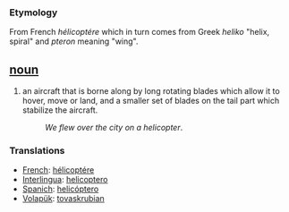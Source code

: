 === Etymology ===
From French ''hélicoptére'' which in turn comes from Greek ''heliko'' "helix, spiral" and ''pteron'' meaning "wing".

== [[noun]] ==
#an aircraft that is borne along by long rotating blades which allow it to hover, move or land, and a smaller set of blades on the tail part which stabilize the aircraft.
#:''We flew over the city on a helicopter''.

=== Translations ===
*[[French]]: [[hélicoptére]]
*[[Interlingua]]: [[helicoptero]]
*[[Spanich]]: [[helicóptero]]
*[[Volapük]]: [[tovaskrubian]]